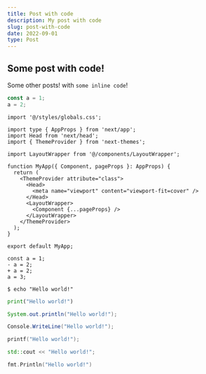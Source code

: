 ```yaml
---
title: Post with code
description: My post with code
slug: post-with-code
date: 2022-09-01
type: Post
---
```


## Some post with code!

Some other posts! with `some inline code`!

```js showLineNumbers
const a = 1;
a = 2;
```

```tsx showLineNumbers {5,15-17}
import '@/styles/globals.css';

import type { AppProps } from 'next/app';
import Head from 'next/head';
import { ThemeProvider } from 'next-themes';

import LayoutWrapper from '@/components/LayoutWrapper';

function MyApp({ Component, pageProps }: AppProps) {
  return (
    <ThemeProvider attribute="class">
      <Head>
        <meta name="viewport" content="viewport-fit=cover" />
      </Head>
      <LayoutWrapper>
        <Component {...pageProps} />
      </LayoutWrapper>
    </ThemeProvider>
  );
}

export default MyApp;
```

```diff-js showLineNumbers {3-4}
const a = 1;
- a = 2;
+ a = 2;
a = 3;
```

```shell
$ echo "Hello world!"
```

```python
print("Hello world!")
```

```java
System.out.println("Hello world!");
```

```csharp
Console.WriteLine("Hello world!");
```

```c
printf("Hello world!");
```

```cpp
std::cout << "Hello world!";
```

```go
fmt.Println("Hello world!")
```
